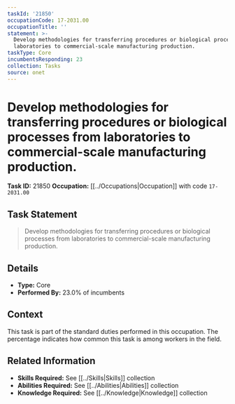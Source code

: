 ```yaml
---
taskId: '21850'
occupationCode: 17-2031.00
occupationTitle: ''
statement: >-
  Develop methodologies for transferring procedures or biological processes from
  laboratories to commercial-scale manufacturing production.
taskType: Core
incumbentsResponding: 23
collection: Tasks
source: onet
---
```

# Develop methodologies for transferring procedures or biological processes from laboratories to commercial-scale manufacturing production.

**Task ID:** 21850
**Occupation:** [[../Occupations|Occupation]] with code `17-2031.00`

## Task Statement

> Develop methodologies for transferring procedures or biological processes from laboratories to commercial-scale manufacturing production.

## Details

- **Type:** Core
- **Performed By:** 23.0% of incumbents

## Context

This task is part of the standard duties performed in this occupation. The percentage indicates how common this task is among workers in the field.

## Related Information

- **Skills Required:** See [[../Skills|Skills]] collection
- **Abilities Required:** See [[../Abilities|Abilities]] collection
- **Knowledge Required:** See [[../Knowledge|Knowledge]] collection
